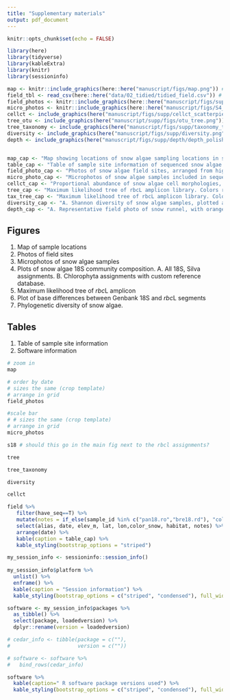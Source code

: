 ```yaml
---
title: "Supplementary materials"
output: pdf_document
---
```


```r
knitr::opts_chunk$set(echo = FALSE)
```


```r
library(here)
library(tidyverse)
library(kableExtra)
library(knitr)
library(sessioninfo)
```



```r
map <- knitr::include_graphics(here::here("manuscript/figs/map.png")) # crop zoom, city font white, each site gets one point with box specifying elev range, n samples, dates, 
field_tbl <- read_csv(here::here("data/02_tidied/tidied_field.csv")) #
field_photos <- knitr::include_graphics(here::here("manuscript/figs/supp/field_photos/field_collage.png"))
micro_photos <- knitr::include_graphics(here::here("manuscript/figs/S4_site_micro_photos/micro.png"))
cellct <- include_graphics(here("manuscript/figs/supp/cellct_scatterpie/cellct_scatterpie.png")) # make pies circles circular! they're shightly squished lengthwise
tree_otu <- include_graphics(here("manuscript/supp/figs/otu_tree.png"))
tree_taxonomy <- include_graphics(here("manuscript/figs/supp/taxonomy_tree.png"))
diversity <- include_graphics(here("manuscript/figs/supp/diversity.png"))
depth <- include_graphics(here("manuscript/figs/supp/depth/depth_polished.png")) ###


map_cap <- "Map showing locations of snow algae sampling locations in summer 2018."
table_cap <- "Table of sample site information of sequenced snow algae samples."
field_photo_cap <- "Photos of snow algae field sites, arranged from high to low elevation from top to bottom. Alphanumeric code in upper left indicates sample ID."
micro_photo_cap <- "Microphotos of snow algae samples included in sequencing run."
cellct_cap <- "Proportional abundance of snow algae cell morphologies, plotted against date and elevation."
tree_cap <- "Maximum likelihood tree of rbcL amplicon library. Colors represent OTU assignments."
tax_tree_cap <- "Maximum likelihood tree of rbcL amplicon library. Colors represent taxonomic assignments."
diversity_cap <- "A. Shannon diversity of snow algae samples, plotted against sample elevation. Smooth method = linear model. B. Faith's phylogenetic diversity plotted against sample elevation."
depth_cap <- "A. Representative field photo of snow runnel, with orange on surface and green below. B. Microphoto of orange snow on surface of sample S9.1. C. Microphoto of snow algae below surface of sample S9.1. D. Relative abundance barplot of OTUs in three snow runnels. Sample H2.10 depth and surface samples were taken 1 week apart, other depth/surface pairs are from the same date."
```

## Figures
 1. Map of sample locations
 2. Photos of field sites
 3. Microphotos of snow algae samples
 4. Plots of snow algae 18S community composition. A. All 18S, Silva assignments. B. Chlorophyta assignments with custom reference database.
 5. Maximum likelihood tree of *rbc*L amplicon
 6. Plot of base differences between Genbank 18S and *rbc*L segments
 7. Phylogenetic diversity of snow algae.

## Tables
 1. Table of sample site information
 2. Software information


```r
# zoom in
map
```


```r
# order by date
# sizes the same (crop template)
# arrange in grid
field_photos
```


```r
#scale bar
# # sizes the same (crop template)
# arrange in grid
micro_photos
```

```r
s18 # should this go in the main fig next to the rbcl assignments?
```


```r
tree
```

```r
tree_taxonomy
```


```r
diversity
```


```r
cellct
```




```r
field %>% 
   filter(have_seq==T) %>% 
   mutate(notes = if_else(sample_id %in% c("pan18.ro","bre18.rd"), "collected from rock",NA_character_)) %>% 
   select(alias, date, elev_m, lat, lon,color_snow, habitat, notes) %>% 
   arrange(date) %>% 
   kable(caption = table_cap) %>% 
   kable_styling(bootstrap_options = "striped")
```



```r
my_session_info <- sessioninfo::session_info()
  
my_session_info$platform %>% 
  unlist() %>% 
  enframe() %>% 
  kable(caption = "Session information") %>% 
  kable_styling(bootstrap_options = c("striped", "condensed"), full_width = F, position = "left")
```


```r
software <- my_session_info$packages %>% 
  as_tibble() %>% 
  select(package, loadedversion) %>% 
  dplyr::rename(version = loadedversion)

# cedar_info <- tibble(package = c(""),
#                      version = c(""))

# software <- software %>% 
#   bind_rows(cedar_info)

software %>% 
  kable(caption=" R software package versions used") %>% 
  kable_styling(bootstrap_options = c("striped", "condensed"), full_width = F, position = "left")
```

